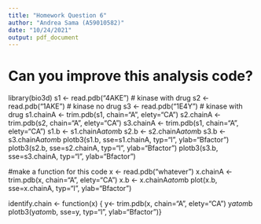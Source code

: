 ```yaml
---
title: "Homework Question 6"
author: "Andrea Sama (A59010582)"
date: "10/24/2021"
output: pdf_document
---
```

# Can you improve this analysis code?
library(bio3d)
s1 <- read.pdb("4AKE")  # kinase with drug
s2 <- read.pdb("1AKE")  # kinase no drug
s3 <- read.pdb("1E4Y")  # kinase with drug
s1.chainA <- trim.pdb(s1, chain="A", elety="CA")
s2.chainA <- trim.pdb(s2, chain="A", elety="CA")
s3.chainA <- trim.pdb(s1, chain="A", elety="CA")
s1.b <- s1.chainA$atom$b
s2.b <- s2.chainA$atom$b
s3.b <- s3.chainA$atom$b
plotb3(s1.b, sse=s1.chainA, typ="l", ylab="Bfactor")
plotb3(s2.b, sse=s2.chainA, typ="l", ylab="Bfactor")
plotb3(s3.b, sse=s3.chainA, typ="l", ylab="Bfactor")

#make a function for this code
x <- read.pdb("whatever")
x.chainA <- trim.pdb(x, chain="A", elety="CA")
x.b <- x.chainA$atom$b
plot(x.b, sse=x.chainA, typ="l", ylab="Bfactor")

identify.chain <- function(x) { y<- trim.pdb(x, chain="A", elety="CA")
y$atom$b
plotb3(y$atom$b, sse=y, typ="l", ylab="Bfactor")}
